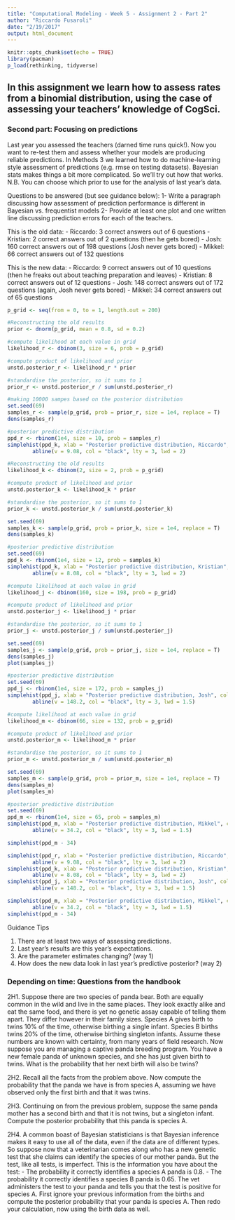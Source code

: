 ```yaml
---
title: "Computational Modeling - Week 5 - Assignment 2 - Part 2"
author: "Riccardo Fusaroli"
date: "2/19/2017"
output: html_document
---
```


```r
knitr::opts_chunk$set(echo = TRUE)
library(pacman)
p_load(rethinking, tidyverse)
```

## In this assignment we learn how to assess rates from a binomial distribution, using the case of assessing your teachers' knowledge of CogSci.

### Second part: Focusing on predictions

Last year you assessed the teachers (darned time runs quick!). Now you want to re-test them and assess whether your models are producing reliable predictions. In Methods 3 we learned how to do machine-learning style assessment of predictions (e.g. rmse on testing datasets). Bayesian stats makes things a bit more complicated. So we'll try out how that works. N.B. You can choose which prior to use for the analysis of last year's data.

Questions to be answered (but see guidance below):
1- Write a paragraph discussing how assessment of prediction performance is different in Bayesian vs. frequentist models
2- Provide at least one plot and one written line discussing prediction errors for each of the teachers.

This is the old data:
- Riccardo: 3 correct answers out of 6 questions
- Kristian: 2 correct answers out of 2 questions (then he gets bored)
- Josh: 160 correct answers out of 198 questions (Josh never gets bored)
- Mikkel: 66 correct answers out of 132 questions

This is the new data:
- Riccardo: 9 correct answers out of 10 questions (then he freaks out about teaching preparation and leaves)
- Kristian: 8 correct answers out of 12 questions
- Josh: 148 correct answers out of 172 questions (again, Josh never gets bored)
- Mikkel: 34 correct answers out of 65 questions

```r
p_grid <- seq(from = 0, to = 1, length.out = 200)
```


```r
#Reconstructing the old results
prior <- dnorm(p_grid, mean = 0.8, sd = 0.2)

#compute likelihood at each value in grid
likelihood_r <- dbinom(3, size = 6, prob = p_grid)

#compute product of likelihood and prior
unstd.posterior_r <- likelihood_r * prior

#standardise the posterior, so it sums to 1
prior_r <- unstd.posterior_r / sum(unstd.posterior_r)

#making 10000 sampes based on the posterior distribution
set.seed(69)
samples_r <- sample(p_grid, prob = prior_r, size = 1e4, replace = T)
dens(samples_r)

#posterior predictive distribution
ppd_r <- rbinom(1e4, size = 10, prob = samples_r)
simplehist(ppd_k, xlab = "Posterior predictive distribution, Riccardo", col = blues9[-(1:3)])
        abline(v = 9.08, col = "black", lty = 3, lwd = 2)
```


```r
#Reconstructing the old results
likelihood_k <- dbinom(2, size = 2, prob = p_grid)

#compute product of likelihood and prior
unstd.posterior_k <- likelihood_k * prior

#standardise the posterior, so it sums to 1
prior_k <- unstd.posterior_k / sum(unstd.posterior_k)

set.seed(69)
samples_k <- sample(p_grid, prob = prior_k, size = 1e4, replace = T)
dens(samples_k)

#posterior predictive distribution
set.seed(69)
ppd_k <- rbinom(1e4, size = 12, prob = samples_k)
simplehist(ppd_k, xlab = "Posterior predictive distribution, Kristian", col = blues9[-(1:3)])
        abline(v = 8.08, col = "black", lty = 3, lwd = 2)
```


```r
#compute likelihood at each value in grid
likelihood_j <- dbinom(160, size = 198, prob = p_grid)

#compute product of likelihood and prior
unstd.posterior_j <- likelihood_j * prior

#standardise the posterior, so it sums to 1
prior_j <- unstd.posterior_j / sum(unstd.posterior_j)

set.seed(69)
samples_j <- sample(p_grid, prob = prior_j, size = 1e4, replace = T)
dens(samples_j)
plot(samples_j)

#posterior predictive distribution
set.seed(69)
ppd_j <- rbinom(1e4, size = 172, prob = samples_j)
simplehist(ppd_j, xlab = "Posterior predictive distribution, Josh", col = blues9[-(1:3)])
        abline(v = 148.2, col = "black", lty = 3, lwd = 1.5)
```


```r
#compute likelihood at each value in grid
likelihood_m <- dbinom(66, size = 132, prob = p_grid)

#compute product of likelihood and prior
unstd.posterior_m <- likelihood_m * prior

#standardise the posterior, so it sums to 1
prior_m <- unstd.posterior_m / sum(unstd.posterior_m)

set.seed(69)
samples_m <- sample(p_grid, prob = prior_m, size = 1e4, replace = T)
dens(samples_m)
plot(samples_m)

#posterior predictive distribution
set.seed(69)
ppd_m <- rbinom(1e4, size = 65, prob = samples_m)
simplehist(ppd_m, xlab = "Posterior predictive distribution, Mikkel", col = blues9[-(1:3)])
        abline(v = 34.2, col = "black", lty = 3, lwd = 1.5)

simplehist(ppd_m - 34)
```



```r
simplehist(ppd_r, xlab = "Posterior predictive distribution, Riccardo", col = blues9[-(1:3)])
        abline(v = 9.08, col = "black", lty = 3, lwd = 2)
simplehist(ppd_k, xlab = "Posterior predictive distribution, Kristian", col = blues9[-(1:3)])
        abline(v = 8.08, col = "black", lty = 3, lwd = 2)
simplehist(ppd_j, xlab = "Posterior predictive distribution, Josh", col = blues9[-(1:3)])
        abline(v = 148.2, col = "black", lty = 3, lwd = 1.5)

simplehist(ppd_m, xlab = "Posterior predictive distribution, Mikkel", col = blues9[-(1:3)])
        abline(v = 34.2, col = "black", lty = 3, lwd = 1.5)
simplehist(ppd_m - 34)
```


Guidance Tips

1. There are at least two ways of assessing predictions.
2. Last year's results are this year's expectations.
3. Are the parameter estimates changing? (way 1)
4. How does the new data look in last year's predictive posterior? (way 2)


### Depending on time: Questions from the handbook
2H1. Suppose there are two species of panda bear. Both are equally common in the wild and live in the same places. They look exactly alike and eat the same food, and there is yet no genetic assay capable of telling them apart. They differ however in their family sizes. Species A gives birth to twins 10% of the time, otherwise birthing a single infant. Species B births twins 20% of the time, otherwise birthing singleton infants. Assume these numbers are known with certainty, from many years of field research.
Now suppose you are managing a captive panda breeding program. You have a new female panda of unknown species, and she has just given birth to twins. What is the probability that her next birth will also be twins?

2H2. Recall all the facts from the problem above. Now compute the probability that the panda we have is from species A, assuming we have observed only the first birth and that it was twins.

2H3. Continuing on from the previous problem, suppose the same panda mother has a second birth and that it is not twins, but a singleton infant. Compute the posterior probability that this panda is species A.

2H4. A common boast of Bayesian statisticians is that Bayesian inference makes it easy to use all of the data, even if the data are of different types. So suppose now that a veterinarian comes along who has a new genetic test that she claims can identify the species of our mother panda. But the test, like all tests, is imperfect. This is the information you have about the test:
- The probability it correctly identifies a species A panda is 0.8.
- The probability it correctly identifies a species B panda is 0.65.
The vet administers the test to your panda and tells you that the test is positive for species A. First ignore your previous information from the births and compute the posterior probability that your panda is species A. Then redo your calculation, now using the birth data as well.

